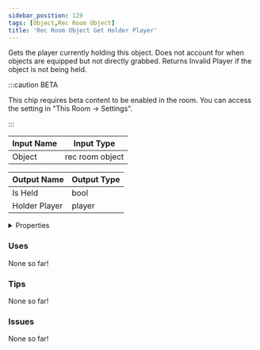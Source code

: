 ```yaml
---
sidebar_position: 129
tags: [Object,Rec Room Object]
title: 'Rec Room Object Get Holder Player'
---
```


Gets the player currently holding this object. Does not account for when objects are equipped but not directly grabbed. Returns Invalid Player if the object is not being held.

:::caution BETA

This chip requires beta content to be enabled in the room. You can access the setting in "This Room -> Settings".

:::




<EsbSvg />

| Input Name | Input Type |
|-----------|-----------|
| Object | rec room object |

| Output Name | Output Type |
|-----------|-----------|
| Is Held | bool |
| Holder Player | player |


<details>
  <summary>Properties</summary>
  <div>
    <div>
    <table>
      <thead>
        <tr>
          <th>Is beta required?</th>
          <th>✅</th>
        </tr>
        <tr>
          <th>Is this chip a trolling risk?</th>
          <th>❌</th>
        </tr>
        <tr>
          <th>Is this chip a role assignment risk?</th>
          <th>❌</th>
        </tr>
        <tr>
          <th>Chip UUID</th>
          <th>cd10a7ff-0c35-4b46-abfb-8e2f18397ad5</th>
        </tr>
      </thead>
    </table>
    </div>
  </div>
</details>

### Uses

None so far!

### Tips

None so far!

### Issues

None so far!